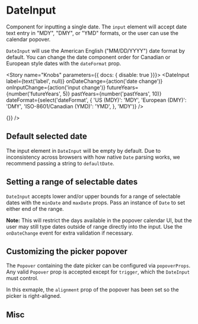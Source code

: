

<Meta title="Components/DateInput" decorators={[withKnobs]} component={DateInput} />

# DateInput

<ImportPath component={DateInput} />

Component for inputting a single date. The `input` element will accept date text entry in
"MDY", "DMY", or "YMD" formats, or the user can use the calendar popover.

`DateInput` will use the American English ("MM/DD/YYYY") date format by default. You can
change the date component order for Canadian or European style dates with the `dateFormat`
prop.

<Story name="Knobs" parameters={{ docs: { disable: true }}}>
  <DateInput
    label={text('label', null)}
    onDateChange={action('date change')}
    onInputChange={action('input change')}
    futureYears={number('futureYears', 5)}
    pastYears={number('pastYears', 10)}
    dateFormat={select('dateFormat', {
      'US (MDY)': 'MDY',
      'European (DMY)': 'DMY',
      'ISO-8601/Canadian (YMD)': 'YMD',
    }, 'MDY')}
  />
</Story>

<Preview isExpanded>
  <DateInput onDateChange={(date) => {}} />
</Preview>

<Props of={DateInput} />

## Default selected date

The input element in `DateInput` will be empty by default.
Due to inconsistency across browsers with how native `Date` parsing works, we recommend passing a string to `defaultDate`.

<Preview>
  <Story name="Default selected date">
    <DateInput
      onInputChange={action('input change')}
      onDateChange={action('date change')}
      defaultDate="01/01/2010"
    />
  </Story>
</Preview>

## Setting a range of selectable dates

`DateInput` accepts lower and/or upper bounds for a range of selectable dates with the
`minDate` and `maxDate` props. Pass an instance of `Date` to set either end of the range.

**Note:** This will restrict the days available in the popover calendar UI, but the user
may still type dates outside of range directly into the input. Use the `onDateChange`
event for extra validation if necessary.

<Preview>
  <Story name="Date ranges">
    <DateInput
      label="Enter a date in 2020"
      onInputChange={action('input change')}
      onDateChange={action('date change')}
      minDate={new Date('Jan 1 2020')}
      maxDate={new Date('Dec 31 2020')}
    />
  </Story>
</Preview>

## Customizing the picker popover

The `Popover` containing the date picker can be configured via `popoverProps`.
Any valid `Popover` prop is accepted except for `trigger`, which the `DateInput` must
control.

In this exmaple, the `alignment` prop of the popover has been set so the picker is
right-aligned.

<Preview>
  <Story name="Popover props">
    <DateInput
      onDateChange={action('date change')}
      onInputChange={action('input change')}
      popoverProps={{ alignment: 'end' }}
    />
  </Story>
</Preview>


## Misc

<Preview>
  <Story name="Misc">
    <DateInput
      label="DateInput"
      labelPosition="left"
    />
  </Story>
</Preview>

